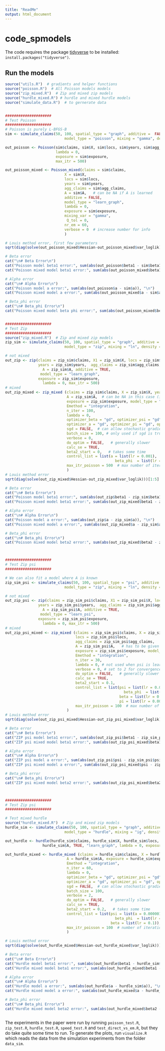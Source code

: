 ```yaml
---
title: "ReadMe"
output: html_document
---
```



# code_spmodels

The code requires the package [tidyverse](https://www.tidyverse.org/) to be installed: `install.packages("tidyverse")`.



## Run the models
```r
source("utils.R")  # gradients and helper functions
source("poisson.R")  # All Poisson models models
source("zip_mixed.R")  # Zip and mixed zip models
source("hurdle_mixed.R") # hurdle and mixed hurdle models
source("simulate_data.R")  # to gernerate data


#####################
# Test Poisson
#####################
# Poisson is purely L-BFGS-B
sim <- simulate_claims(50, 100, spatial_type = "graph", additive =  FALSE, area = 10, 
                           model_type = "poisson", mixing = "gamma", density = 0.4,  seed = 1)

out_poisson <- Poisson(sim$claims, sim$X, sim$locs, sim$years, sim$agg_claims, sim$A, additive = FALSE, model_type = "learn_graph", 
                       lambda = 0, 
                       exposure = sim$exposure, 
                       max_itr = 500)

out_poisson_mixed <- Poisson_mixed(claims = sim$claims, 
                           X = sim$X, 
                           locs = sim$locs, 
                           years = sim$years, 
                           agg_claims = sim$agg_claims,
                           A = sim$A,   # can be NA if A is learned
                           additive = FALSE, 
                           model_type = "learn_graph", 
                           lambda = 0,
                           exposure = sim$exposure,  
                           mixing_var = "gamma", 
                            Q_tol = 0,
                           nr_em = 60,
                           verbose = 0  # increase number for info
                           )

# Louis method error, first few parameters
sqrt(diag(solve(out_poisson_mixed$Hessian-out_poisson_mixed$var_loglik)))[1:5]

# Beta error
cat("\n# Beta Error\n")
cat("Poisson model beta1 error:", sum(abs(out_poisson$beta1 - sim$beta1)), "\n")
cat("Poisson mixed model beta1 error:", sum(abs(out_poisson_mixed$beta1 - sim$beta1)), "\n")

# Alpha error
cat("\n# Alpha Error\n")
cat("Poisson model a error:", sum(abs(out_poisson$a - sim$a)), "\n")
cat("Poisson mixed model a error:", sum(abs(out_poisson_mixed$a - sim$a)), "\n")

# Beta_phi error
cat("\n# Beta_phi Error\n")
cat("Poisson mixed model beta phi error:", sum(abs(out_poisson_mixed$beta2 - sim$beta2)), "\n")


#####################
# Test Zip
#####################
source("zip_mixed.R")  # Zip and mixed zip models
zip_sim <- simulate_claims(50, 100, spatial_type = "graph", additive =  TRUE, area = 10, 
                           model_type = "zip", mixing = "ln", density = 0.4,  seed = 1)

# not mixed
out_zip <- zip(claims = zip_sim$claims, X1 = zip_sim$X, locs = zip_sim$locs, 
               years = zip_sim$years,  agg_claims = zip_sim$agg_claims, 
                 A = zip_sim$A, additive = TRUE, 
                model_type = "learn_graph", 
               exposure = zip_sim$exposure, 
                 lambda = 0, max_itr = 500)
# mixed
out_zip_mixed <- zip_mixed (claims = zip_sim$claims, X = zip_sim$X, years = zip_sim$years, locs = zip_sim$locs, agg_claims = zip_sim$agg_claims, 
                            A = zip_sim$A,  # can be NA in this case (is ignoted when A is learned)
                            exposure = zip_sim$exposure, model_type = "learn_graph", additive = TRUE, mixing = "ln",  
                            Emethod = "integration",
                            n_iter = 100, 
                            lambda = 0, 
                            optimizer_beta = "gd", optimizer_psi = "gd",
                            optimizer_a = "gd", optimizer_pi = "gd", optimizer_beta_phi = "gd",  # use gradient descent for each parameter
                            sgd = FALSE,  # can allow stochastic gradient but EM not guaranteed to take the correct step
                            batch_size = 100, # only used if sgd is true
                            verbose = 0, 
                            do_optim = FALSE,   # generally slower
                            calc_se = TRUE,
                            beta2_start = 0,   # takes some time
                            control_list = list(a = list(lr = 0.001),  # set learning rate, too high can lead to a decrease in lkelihood
                                                  beta_phi  = list(lr = 0.0001)),
                            max_itr_poisson = 500  # max number of iterations to start Poisson
                            )
# Louis method error
sqrt(diag(solve(out_zip_mixed$Hessian-out_zip_mixed$var_loglik)))[1:5]

# Beta error
cat("\n# Beta Error\n")
cat("Poisson model beta1 error:", sum(abs(out_zip$beta1 - zip_sim$beta1)), "\n")
cat("Poisson mixed model beta1 error:", sum(abs(out_zip_mixed$beta1 - zip_sim$beta1)), "\n")

# Alpha error
cat("\n# Alpha Error\n")
cat("Poisson model a error:", sum(abs(out_zip$a - zip_sim$a)), "\n")
cat("Poisson mixed model a error:", sum(abs(out_zip_mixed$a - zip_sim$a)), "\n")

# Beta_phi error
cat("\n# Beta_phi Error\n")
cat("Poisson mixed model beta2 error:", sum(abs(out_zip_mixed$beta2 - zip_sim$beta2)), "\n")



#####################
# Test Zip psi
#####################

# We can also fit a model where A is known
zip_sim_psi <- simulate_claims(50, 100, spatial_type = "psi", additive =  TRUE, area = 10, 
                           model_type = "zip", mixing = "ln", density = 0.4,  seed = 1)

# not mixed
out_zip_psi <- zip(claims = zip_sim_psi$claims, X1 = zip_sim_psi$X, locs = zip_sim_psi$locs, 
               years = zip_sim_psi$years,  agg_claims = zip_sim_psi$agg_claims, 
                 A = zip_sim_psi$A, additive = TRUE, 
                model_type = "learn_psi", 
               exposure = zip_sim_psi$exposure, 
                 lambda = 0, max_itr = 500)
# mixed
out_zip_psi_mixed <- zip_mixed (claims = zip_sim_psi$claims, X = zip_sim_psi$X, years = zip_sim_psi$years, 
                                locs = zip_sim_psi$locs, 
                                agg_claims = zip_sim_psi$agg_claims, 
                                A = zip_sim_psi$A,   # has to be given when psi is learned
                                exposure = zip_sim_psi$exposure, model_type = "learn_psi", additive = TRUE, mixing = "ln",  
                                Emethod = "integration",
                                n_iter = 30, 
                                lambda = 0, # not used when psi is learned
                                verbose = 0, # set to 2 for convergence info
                                do_optim = FALSE,   # generally slower to use the L_BFGS within the EM.
                                calc_se = TRUE,
                                beta2_start = 0.1,   
                                control_list = list(psi = list(lr = 0.0001),  # set learning rate, too high can lead to a decrease in likelihood
                                                      beta_phi  = list(lr = 0.00001),
                                                    beta = list(lr = 0.0001),
                                                    pi = list(lr = 0.00001)),
                                max_itr_poisson = 100  # max number of iterations to start Poisson
                            )
# Louis method error
sqrt(diag(solve(out_zip_psi_mixed$Hessian-out_zip_psi_mixed$var_loglik)))

# Beta error
cat("\n# Beta Error\n")
cat("ZIP psi model beta1 error:", sum(abs(out_zip_psi$beta1 - zip_sim_psi$beta1)), "\n")
cat("ZIP psi mixed model beta1 error:", sum(abs(out_zip_psi_mixed$beta1 - zip_sim_psi$beta1)), "\n")

# Alpha error
cat("\n# Alpha Error\n")
cat("ZIP psi model a error:", sum(abs(out_zip_psi$psi - zip_sim_psi$psi)), "\n")
cat("ZIP psi mixed model a error:", sum(abs(out_zip_psi_mixed$psi - zip_sim_psi$psi)), "\n")

# Beta_phi error
cat("\n# Beta_phi Error\n")
cat("ZIP psi mixed model beta2 error:", sum(abs(out_zip_psi_mixed$beta2 - zip_sim_psi$beta2)), "\n")



#####################
# Test Zip psi
#####################

# Test mixed hurdle
source("hurdle_mixed.R")  # Zip and mixed zip models
hurdle_sim <- simulate_claims(50, 100, spatial_type = "graph", additive =  TRUE, area = 10, 
                           model_type = "hurdle", mixing = "ig", density = 0.4,  seed = 1)

out_hurdle <- hurdle(hurdle_sim$claims, hurdle_sim$X, hurdle_sim$locs, hurdle_sim$years,  hurdle_sim$agg_claims, 
                 hurdle_sim$A, TRUE, "learn_graph", lambda = 0, exposure = hurdle_sim$exposure, max_itr = 500)

out_hurdle_mixed <- hurdle_mixed (claims = hurdle_sim$claims, X = hurdle_sim$X, years = hurdle_sim$years, locs = hurdle_sim$locs, agg_claims = hurdle_sim$agg_claims, 
                            A = hurdle_sim$A, exposure = hurdle_sim$exposure, model_type = "learn_graph", additive = TRUE, mixing = "ig",  
                            Emethod = "integration",
                            n_iter = 60, 
                            lambda = 0, 
                            optimizer_beta = "gd", optimizer_psi = "gd",
                            optimizer_a = "gd", optimizer_pi = "gd", optimizer_beta_phi = "gd",  # use gradient descent for each parameter
                            sgd = FALSE,  # can allow stochastic gradient but EM not guaranteed to take the correct step
                            batch_size = 100, 
                            verbose = 2, 
                            do_optim = FALSE,   # generally slower
                            calc_se = TRUE,
                            beta2_start = 0.2,   # takes some time
                            control_list = list(psi = list(a = 0.000001),  # set learning rate, too high can lead to a decrease in likelihood
                                                  beta_phi  = list(lr = 0.0001),
                                                beta = list(lr = 0.1)),
                            max_itr_poisson = 100  # number of iterations to start Poisson
                            )

# Louis method error
sqrt(diag(solve(out_hurdle_mixed$Hessian-out_hurdle_mixed$var_loglik)))

# Beta error
cat("\n# Beta Error\n")
cat("Hurdle model beta1 error:", sum(abs(out_hurdle$beta1 - hurdle_sim$beta1)), "\n")
cat("Hurdle mixed model beta1 error:", sum(abs(out_hurdle_mixed$beta1 - hurdle_sim$beta1)), "\n")

# Alpha error
cat("\n# Alpha Error\n")
cat("Hurdle model a error:", sum(abs(out_hurdle$a - hurdle_sim$a)), "\n")
cat("Hurdle mixed model a error:", sum(abs(out_hurdle_mixed$a - hurdle_sim$a)), "\n")

# Beta_phi error
cat("\n# Beta_phi Error\n")
cat("Hurdle mixed model beta2 error:", sum(abs(out_hurdle_mixed$beta2 - hurdle_sim$beta2)), "\n")



```



The experiments in the paper were run by running `poisson_test.R`, `zip_test.R`,  `hurdle_test.R`, `speed_test.R` and `test_direct_vs_em.R`, but they do take quite some time to run. To generate the plots, run `visualize.R` which reads the data from the simulation experiments from the folder `data_sim`.


